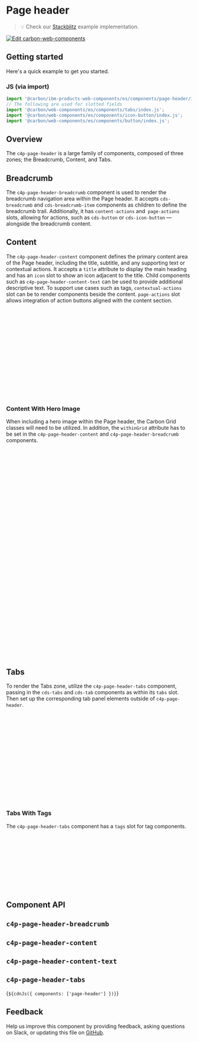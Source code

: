 
<Meta of={PageHeaderStories} />

# Page header

> 💡 Check our
> [Stackblitz](https://stackblitz.com/github/carbon-design-system/ibm-products/tree/main/packages/ibm-products-web-components/examples/page-header)
> example implementation.

[![Edit carbon-web-components](https://developer.stackblitz.com/img/open_in_stackblitz.svg)](https://stackblitz.com/github/carbon-design-system/ibm-products/tree/main/packages/ibm-products-web-components/examples/page-header)

## Getting started

Here's a quick example to get you started.

### JS (via import)

```javascript
import '@carbon/ibm-products-web-components/es/components/page-header/index.js';
// The following are used for slotted fields
import '@carbon/web-components/es/components/tabs/index.js';
import '@carbon/web-components/es/components/icon-button/index.js';
import '@carbon/web-components/es/components/button/index.js';
```

## Overview

The `c4p-page-header` is a large family of components, composed of three zones;
the Breadcrumb, Content, and Tabs.

<Canvas className="page-header--docs-demo" of={PageHeaderStories.Default} />

## Breadcrumb

The `c4p-page-header-breadcrumb` component is used to render the breadcrumb
navigation area within the Page header. It accepts `cds-breadcrumb` and
`cds-breadcrumb-item` components as children to define the breadcrumb trail.
Additionally, it has `content-actions` and` page-actions` slots, allowing for
actions, such as `cds-button` or `cds-icon-button` — alongside the breadcrumb
content.

## Content

<Canvas
  className="page-header--docs-demo"
  of={PageHeaderStories.ContentWithContextualActionsAndPageActions}
/>

The `c4p-page-header-content` component defines the primary content area of the
Page header, including the title, subtitle, and any supporting text or
contextual actions. It accepts a `title` attribute to display the main heading
and has an `icon` slot to show an icon adjacent to the title. Child components
such as `c4p-page-header-content-text` can be used to provide additional
descriptive text. To support use cases such as tags, `contextual-actions` slot
can be to render components beside the content. `page-actions` slot allows
integration of action buttons aligned with the content section.

```html
<c4p-page-header>
  <c4p-page-header-breadcrumb>...</c4p-page-header-breadcrumb>
  <c4p-page-header-content title="Title">
    <div slot="contextual-actions">
      <cds-tag type="blue" size="lg">Tag</cds-tag>
    </div>
    <div slot="page-actions">
      <cds-button size="md"
        >Primary action ${Add16({ slot: 'icon' })}</cds-button
      >
    </div>
    <c4p-page-header-content-text subtitle="Subtitle">
      Content text.
    </c4p-page-header-content-text>
  </c4p-page-header-content>
</c4p-page-header>
```

### Content With Hero Image

<Canvas
  className="page-header--docs-demo"
  of={PageHeaderStories.ContentWithHeroImage}
/>

When including a hero image within the Page header, the Carbon Grid classes will
need to be utilized. In addition, the `withinGrid` attribute has to be set in
the `c4p-page-header-content` and `c4p-page-header-breadcrumb` components.

```css
@use '@carbon/grid';

// Emit css-grid styles
@include grid.css-grid();
```

```html
<c4p-page-header>
  <div class="cds--css-grid">
    <div class="cds--sm:col-span-4 cds--md:col-span-4 cds--lg:col-span-8 cds--css-grid-column">
      <c4p-page-header-breadcrumb within-grid border=false>...</c4p-page-header-breadcrumb>
      <c4p-page-header-content
        within-grid
        title="Title"
        >
        ...
      </c4p-page-header-content>
      </div>
      <div class="cds--sm:col-span-0 cds--md:col-span-4 cds--lg:col-span-8 cds--css-grid-column">
        <c4p-page-header-hero-image>
          <picture>
            <source
              srcset="..."
              media=${`(min-width: ${breakpoints.lg.width})`}
            ></source>
            <source
              srcset="..."
              media=${`(max-width: ${breakpoints.lg.width})`}
            ></source>
            <img
              src="..."
              alt="a default image"
              style="max-width:100%;height:auto"
            />
          </picture>
        </c4p-page-header-hero-image>
      </div>
    </div>
  </div>
</c4p-page-header>
```

## Tabs

To render the Tabs zone, utilize the `c4p-page-header-tabs` component, passing
in the `cds-tabs` and `cds-tab` components as within its `tabs` slot. Then set
up the corresponding tab panel elements outside of `c4p-page-header`.

```html
<c4p-page-header>
  <c4p-page-header-breadcrumb>...</c4p-page-header-breadcrumb>
  <c4p-page-header-content> ... </c4p-page-header-content>
  <c4p-page-header-tabs>
    <cds-tabs slot="tabs" value="tab-1">
      <cds-tab id="tab-1" target="tab-panel-1" value="tab-1">Tab 1</cds-tab>
      <cds-tab id="tab-2" target="tab-panel-2" value="tab-2">Tab 2</cds-tab>
    </cds-tabs>
  </c4p-page-header-tabs>
</c4p-page-header>
<div id="tab-panel-1" role="tabpanel" aria-labelledby="tab-1" hidden>
  Tab Panel 1
</div>
<div id="tab-panel-2" role="tabpanel" aria-labelledby="tab-2" hidden>
  Tab Panel 2
</div>
```

### Tabs With Tags

<Canvas
  className="page-header--docs-demo"
  of={PageHeaderStories.TabBarWithTabsAndTags}
/>

The `c4p-page-header-tabs` component has a `tags` slot for tag components.

```html
<c4p-page-header>
  <c4p-page-header-breadcrumb>...</c4p-page-header-breadcrumb>
  <c4p-page-header-content> ... </c4p-page-header-content>
  <c4p-page-header-tabs>
    ...
    <div slot="tags">
      <cds-tag type="blue" size="md">Tag</cds-tag>
    </div>
  </c4p-page-header-tabs>
</c4p-page-header>
```

## Component API

<ArgTypes of="c4p-page-header" />

## `c4p-page-header-breadcrumb`

<ArgTypes of="c4p-page-header-breadcrumb" />

## `c4p-page-header-content`

<ArgTypes of="c4p-page-header-content" />

## `c4p-page-header-content-text`

<ArgTypes of="c4p-page-header-content-text" />

## `c4p-page-header-tabs`

<ArgTypes of="c4p-page-header-tabs" />

<Markdown>{`${cdnJs({ components: ['page-header'] })}`}</Markdown>

## Feedback

Help us improve this component by providing feedback, asking questions on Slack,
or updating this file on
[GitHub](https://github.com/carbon-design-system/carbon/edit/main/packages/web-components/src/components/page-header/page-header.mdx).
